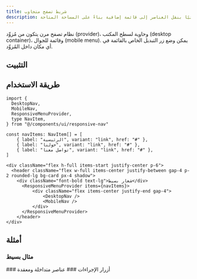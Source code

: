 ```yaml
---
title: شريط تصفح متجاوب
description: شريط تصفح متجاوب يقوم تلقائيًا بنقل العناصر إلى قائمة إضافية بناءً على المساحة المتاحة.
---
```



نظام تصفح مرن يتكون من مُزوِّد (provider)، وحاوية لسطح المكتب (desktop container)، وقائمة للجوال (mobile menu). يمكن وضع زر التبديل الخاص بالقائمة في أي مكان داخل المُزوِّد.

<CodePreview demo="responsive-nav/basic" />

## التثبيت

<Installation registryItem="responsive-nav" />

## طريقة الاستخدام

```tsx
import {
  DesktopNav,
  MobileNav,
  ResponsiveMenuProvider,
  type NavItem,
} from "@/components/ui/responsive-nav"

const navItems: NavItem[] = [
    { label: "الرئيسية", variant: "link", href: "#" },
    { label: "حولنا", variant: "link", href: "#" },
    { label: "تواصل معنا", variant: "link", href: "#" },
]

<div className="flex h-full items-start justify-center p-6">
  <header className="flex w-full items-center justify-between gap-4 p-2 rounded-lg bg-card px-4 shadow">
    <div className="font-bold text-lg">شعار بسيط</div>
      <ResponsiveMenuProvider items={navItems}>
          <div className="flex items-center justify-end gap-4">
              <DesktopNav />
              <MobileNav />
          </div>
      </ResponsiveMenuProvider>
    </header>
</div>
```

## أمثلة
### مثال بسيط
<CodePreview demo="responsive-nav/basic" />
### أزرار الإجراءات
<CodePreview demo="responsive-nav/action" />
### عناصر متداخلة ومعقدة
<CodePreview demo="responsive-nav/complex" />

<ToastProvider /> 